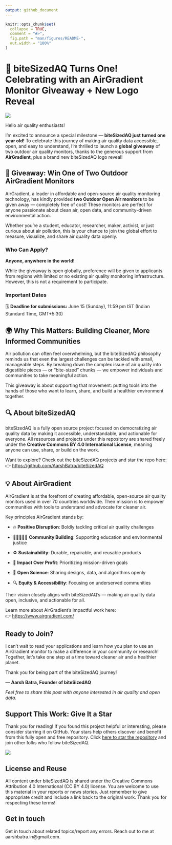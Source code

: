 ```yaml
---
output: github_document
---
```


<!-- README.md is generated from README.Rmd. Please edit that file -->

```r
knitr::opts_chunk$set(
  collapse = TRUE,
  comment = "#>",
  fig.path = "man/figures/README-",
  out.width = "100%"
)
```

# 🎉 biteSizedAQ Turns One! Celebrating with an AirGradient Monitor Giveaway + New Logo Reveal

![](images/biteSizedAQ_transparent_logo_2.png)

Hello air quality enthusiasts!

I’m excited to announce a special milestone — **biteSizedAQ just turned one year old!** To celebrate this journey of making air quality data accessible, open, and easy to understand, I’m thrilled to launch a **global giveaway** of two outdoor air quality monitors, thanks to the generous support from **AirGradient**, plus a brand new biteSizedAQ logo reveal!

## 🎁 Giveaway: Win One of Two Outdoor AirGradient Monitors

AirGradient, a leader in affordable and open-source air quality monitoring technology, has kindly provided **two Outdoor Open Air monitors** to be given away — completely free of cost! These monitors are perfect for anyone passionate about clean air, open data, and community-driven environmental action.

Whether you’re a student, educator, researcher, maker, activist, or just curious about air pollution, this is your chance to join the global effort to measure, visualize, and share air quality data openly.

### Who Can Apply?

**Anyone, anywhere in the world!**

While the giveaway is open globally, preference will be given to applicants from regions with limited or no existing air quality monitoring infrastructure. However, this is not a requirement to participate.

### Important Dates

🗓️ **Deadline for submissions:** June 15 (Sunday), 11:59 pm IST (Indian Standard Time, GMT+5:30)

## 🌍 Why This Matters: Building Cleaner, More Informed Communities

Air pollution can often feel overwhelming, but the biteSizedAQ philosophy reminds us that even the largest challenges can be tackled with small, manageable steps. By breaking down the complex issue of air quality into digestible pieces — or “bite-sized” chunks — we empower individuals and communities to take meaningful action.

This giveaway is about supporting that movement: putting tools into the hands of those who want to learn, share, and build a healthier environment together.

## 🔍 About biteSizedAQ

biteSizedAQ is a fully open source project focused on democratizing air quality data by making it accessible, understandable, and actionable for everyone. All resources and projects under this repository are shared freely under the **Creative Commons BY 4.0 International License**, meaning anyone can use, share, or build on the work.

Want to explore? Check out the biteSizedAQ projects and star the repo here:\
👉 <https://github.com/AarshBatra/biteSizedAQ>

## 💡 About AirGradient

AirGradient is at the forefront of creating affordable, open-source air quality monitors used in over 70 countries worldwide. Their mission is to empower communities with tools to understand and advocate for cleaner air.

Key principles AirGradient stands by:

-    🔥 **Positive Disruption**: Boldly tackling critical air quality challenges

-    🧑🏽‍🤝‍🧑🏻 **Community Building**: Supporting education and environmental justice

-    ♻️ **Sustainability**: Durable, repairable, and reusable products

-    💚 **Impact Over Profit**: Prioritizing mission-driven goals

-    🧪 **Open Science**: Sharing designs, data, and algorithms openly

-    🔍 **Equity & Accessibility**: Focusing on underserved communities

Their vision closely aligns with biteSizedAQ’s — making air quality data open, inclusive, and actionable for all.

Learn more about AirGradient’s impactful work here:\
👉 <https://www.airgradient.com/>

## Ready to Join?

I can’t wait to read your applications and learn how you plan to use an AirGradient monitor to make a difference in your community or research! Together, let’s take one step at a time toward cleaner air and a healthier planet.

Thank you for being part of the biteSizedAQ journey!

— **Aarsh Batra, Founder of biteSizedAQ**

*Feel free to share this post with anyone interested in air quality and open data.*

## Support This Work: Give It a Star

Thank you for reading! If you found this project helpful or interesting, please consider starring it on GitHub. Your stars help others discover and benefit from this fully open and free repository. Click [here to star the repository](https://github.com/AarshBatra/biteSizedAQ/stargazers) and join other folks who follow biteSizedAQ.

![](images/clipboard-3789678823.png)

## License and Reuse {#license-and-reuse}

All content under biteSizedAQ is shared under the Creative Commons Attribution 4.0 International (CC BY 4.0) license. You are welcome to use this material in your reports or news stories. Just remember to give appropriate credit and include a link back to the original work. Thank you for respecting these terms!

## Get in touch {data-link="Get in touch"}

Get in touch about related topics/report any errors. Reach out to me at aarshbatra.in\@gmail.com.
